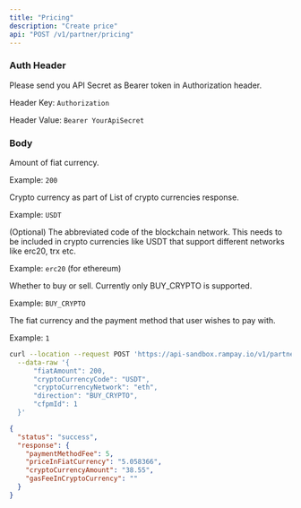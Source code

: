 ```yaml
---
title: "Pricing"
description: "Create price"
api: "POST /v1/partner/pricing"
---
```


### Auth Header

Please send you API Secret as Bearer token in Authorization header.

Header Key: `Authorization`

Header Value: `Bearer YourApiSecret`
### Body

<Param body="fiatAmount" type="integer" required>

Amount of fiat currency.

Example: `200`

</Param>

<Param body="cryptoCurrencyCode" type="string" required>

Crypto currency as part of List of crypto currencies response.

Example: `USDT`

</Param>

<Param body="cryptoCurrencyNetwork" type="string">

(Optional) The abbreviated code of the blockchain network. This needs to be included in crypto currencies like USDT that support different networks like erc20, trx etc.

Example: `erc20` (for ethereum)

</Param>

<Param body="direction" type="string">

Whether to buy or sell. Currently only BUY_CRYPTO is supported.

Example: `BUY_CRYPTO`

</Param>

<Param body="cfpmId" type="integer" required>

The fiat currency and the payment method that user wishes to pay with.

Example: `1`

</Param>

<RequestExample>

```bash Request Example
curl --location --request POST 'https://api-sandbox.rampay.io/v1/partner/pricing' \
  --data-raw '{
      "fiatAmount": 200,
      "cryptoCurrencyCode": "USDT",
      "cryptoCurrencyNetwork": "eth",
      "direction": "BUY_CRYPTO",
      "cfpmId": 1
  }'
```

</RequestExample>

<ResponseExample>

```json Body
{
  "status": "success",
  "response": {
    "paymentMethodFee": 5,
    "priceInFiatCurrency": "5.058366",
    "cryptoCurrencyAmount": "38.55",
    "gasFeeInCryptoCurrency": ""
  }
}
```

</ResponseExample>